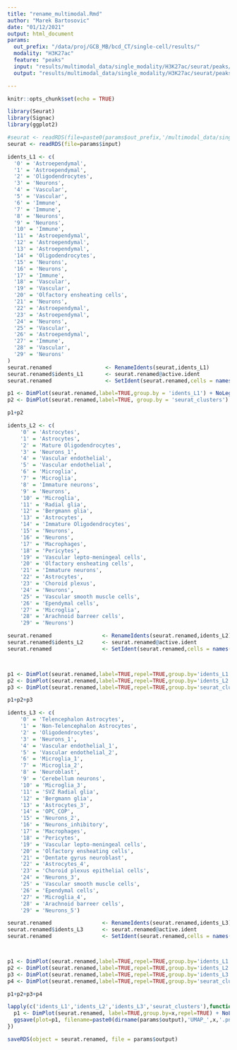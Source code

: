 ```yaml
---
title: "rename_multimodal.Rmd"
author: "Marek Bartosovic"
date: "01/12/2021"
output: html_document
params:
  out_prefix: "/data/proj/GCB_MB/bcd_CT/single-cell/results/"
  modality: "H3K27ac"
  feature: "peaks"
  input: "results/multimodal_data/single_modality/H3K27ac/seurat/peaks/Seurat_object_clustered.Rds"
  output: "results/multimodal_data/single_modality/H3K27ac/seurat/peaks/Seurat_object_clustered_renamed.Rds"

---
```


```r
knitr::opts_chunk$set(echo = TRUE)
```   


```r
library(Seurat)
library(Signac)
library(ggplot2)
```

```r
#seurat <- readRDS(file=paste0(params$out_prefix,'/multimodal_data/single_modality/',params$modality,'/seurat/',params$feature,'/Seurat_object_clustered.Rds'))
seurat <- readRDS(file=params$input)

```


```r
idents_L1 <- c(
  '0' = 'Astroependymal',
  '1' = 'Astroependymal',
  '2' = 'Oligodendrocytes',
  '3' = 'Neurons',
  '4' = 'Vascular',
  '5' = 'Vascular',
  '6' = 'Immune',
  '7' = 'Immune',
  '8' = 'Neurons',
  '9' = 'Neurons',
  '10' = 'Immune',
  '11' = 'Astroependymal',
  '12' = 'Astroependymal',
  '13' = 'Astroependymal',
  '14' = 'Oligodendrocytes',
  '15' = 'Neurons',
  '16' = 'Neurons',
  '17' = 'Immune',
  '18' = 'Vascular',
  '19' = 'Vascular',
  '20' = 'Olfactory ensheating cells',
  '21' = 'Neurons',
  '22' = 'Astroependymal',
  '23' = 'Astroependymal',
  '24' = 'Neurons',
  '25' = 'Vascular',
  '26' = 'Astroependymal',
  '27' = 'Immune',
  '28' = 'Vascular',
  '29' = 'Neurons'
)
seurat.renamed                 <- RenameIdents(seurat,idents_L1)
seurat.renamed$idents_L1       <- seurat.renamed@active.ident
seurat.renamed                 <- SetIdent(seurat.renamed,cells = names(seurat.renamed$seurat_clusters), value = seurat.renamed$seurat_clusters)

p1 <- DimPlot(seurat.renamed,label=TRUE,group.by = 'idents_L1') + NoLegend()
p2 <- DimPlot(seurat.renamed,label=TRUE, group.by = 'seurat_clusters') + NoLegend()

p1+p2
```




```r
idents_L2 <- c(
    '0' = 'Astrocytes',
    '1' = 'Astrocytes',
    '2' = 'Mature Oligodendrocytes',
    '3' = 'Neurons_1',
    '4' = 'Vascular endothelial',
    '5' = 'Vascular endothelial',
    '6' = 'Microglia',
    '7' = 'Microglia',
    '8' = 'Immature neurons',
    '9' = 'Neurons',
    '10' = 'Microglia',
    '11' = 'Radial glia',
    '12' = 'Bergmann glia',
    '13' = 'Astrocytes',
    '14' = 'Immature Oligodendrocytes',
    '15' = 'Neurons',
    '16' = 'Neurons',
    '17' = 'Macrophages',
    '18' = 'Pericytes',
    '19' = 'Vascular lepto-meningeal cells',
    '20' = 'Olfactory ensheating cells',
    '21' = 'Immature neurons',
    '22' = 'Astrocytes',
    '23' = 'Choroid plexus',
    '24' = 'Neurons',
    '25' = 'Vascular smooth muscle cells',
    '26' = 'Ependymal cells',
    '27' = 'Microglia',
    '28' = 'Arachnoid barreer cells',
    '29' = 'Neurons')

seurat.renamed                <- RenameIdents(seurat.renamed,idents_L2)
seurat.renamed$idents_L2      <- seurat.renamed@active.ident
seurat.renamed                <- SetIdent(seurat.renamed,cells = names(seurat.renamed$seurat_clusters), value = seurat.renamed$seurat_clusters)



p1 <- DimPlot(seurat.renamed,label=TRUE,repel=TRUE,group.by='idents_L1', label.size = 2.5) + NoLegend()
p2 <- DimPlot(seurat.renamed,label=TRUE,repel=TRUE,group.by='idents_L2', label.size = 2.5) + NoLegend()
p3 <- DimPlot(seurat.renamed,label=TRUE,repel=TRUE,group.by='seurat_clusters',label.size = 2.5) + NoLegend()

p1+p2+p3
```



```r
idents_L3 <- c(
    '0' = 'Telencephalon Astrocytes',
    '1' = 'Non-Telencephalon Astrocytes',
    '2' = 'Oligodendrocytes',
    '3' = 'Neurons_1',
    '4' = 'Vascular endothelial_1',
    '5' = 'Vascular endothelial_2',
    '6' = 'Microglia_1',
    '7' = 'Microglia_2',
    '8' = 'Neuroblast',
    '9' = 'Cerebellum neurons',
    '10' = 'Microglia_3',
    '11' = 'SVZ Radial glia',
    '12' = 'Bergmann glia',
    '13' = 'Astrocytes_3',
    '14' = 'OPC_COP',
    '15' = 'Neurons_2',
    '16' = 'Neurons_inhibitory',
    '17' = 'Macrophages',
    '18' = 'Pericytes',
    '19' = 'Vascular lepto-meningeal cells',
    '20' = 'Olfactory ensheating cells',
    '21' = 'Dentate gyrus neuroblast',
    '22' = 'Astrocytes_4',
    '23' = 'Choroid plexus epithelial cells',
    '24' = 'Neurons_3',
    '25' = 'Vascular smooth muscle cells',
    '26' = 'Ependymal cells',
    '27' = 'Microglia_4',
    '28' = 'Arachnoid barreer cells',
    '29' = 'Neurons_5')

seurat.renamed                <- RenameIdents(seurat.renamed,idents_L3)
seurat.renamed$idents_L3      <- seurat.renamed@active.ident
seurat.renamed                <- SetIdent(seurat.renamed,cells = names(seurat.renamed$seurat_clusters), value = seurat.renamed$seurat_clusters)



p1 <- DimPlot(seurat.renamed,label=TRUE,repel=TRUE,group.by='idents_L1', label.size = 2.5) + NoLegend()
p2 <- DimPlot(seurat.renamed,label=TRUE,repel=TRUE,group.by='idents_L2', label.size = 2.5) + NoLegend()
p3 <- DimPlot(seurat.renamed,label=TRUE,repel=TRUE,group.by='idents_L3', label.size = 2.5) + NoLegend()
p4 <- DimPlot(seurat.renamed,label=TRUE,repel=TRUE,group.by='seurat_clusters',label.size = 2.5) + NoLegend()

p1+p2+p3+p4
```

```r
lapply(c('idents_L1','idents_L2','idents_L3','seurat_clusters'),function(x){
  p1 <- DimPlot(seurat.renamed, label=TRUE,group.by=x,repel=TRUE) + NoLegend()
  ggsave(plot=p1, filename=paste0(dirname(params$output),'UMAP_',x,'.png'),width=12,height=12)
})
```

```r
saveRDS(object = seurat.renamed, file = params$output)
```
